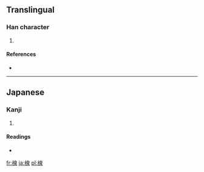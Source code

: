 ==Translingual==

===Han character===
{{Han char|rn=75|rad=木|as=09|sn=13|four=|canj=木竹日水 (DHAE)}}

# {{defn|Han|sort=木09}}

====References====
* {{Han ref|kx=0542.191|dkj=15214|dj=0930.210|hdz=21251.131|uh=697E|ud=27006}}

----

==Japanese==

===Kanji===
{{ja-kanji|grade=|rs=木09}}

# {{defn|Japanese|sort=木09}}

====Readings====
* {{ja-readings|on=|kun=[[はぞう]] (hazou), [[はんぞう]] (hanzou)}}

[[fr:楾]]
[[ja:楾]]
[[pl:楾]]